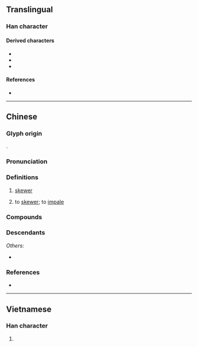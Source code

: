 {{character info}}
==Translingual==

===Han character===
{{Han char|rn=64|rad=手|as=03|sn=6|four=52040|canj=QHJ|ids=⿰扌千}}

====Derived characters====
* {{l|mul|[[揷]]}}
* {{l|mul|[[插]]}}
* {{l|mul|[[挿]]}}

====References====
* {{Han ref|kx=0418.140|dkj=11814|dj=0765.090|hdz=31830.030|uh=6266|ud=25190|bh=C9E7|bd=51687}}

----

==Chinese==
{{zh-forms}}

===Glyph origin===
{{Han etym}}
{{Han compound|手|alt1=扌|千|ls=psc|c1=s|c2=p}}.

===Pronunciation===
{{zh-pron
|m=qiān
|c=cin1
|mc=y
|oc=y
|cat=n,v
}}

===Definitions===
{{zh-hanzi}}

# [[skewer]]
#: {{zh-x|竹扦|bamboo '''skewer'''}}
# to [[skewer]]; to [[impale]]

===Compounds===
{{zh-der|扦子|扦插|扦手|竹扦}}

===Descendants===
{{CJKV||||thiên}}
''Others'':
* {{desc|vi|bor=1|-}} {{vi-l|xiên|扦}}

===References===
* {{R:twedu|B01251}}

----

==Vietnamese==

===Han character===
{{vi-hantu|[[xiên]], [[chen]], [[xen]], [[thiên]]|rs=手03}}

# {{rfdef|vi|sort=手03}}